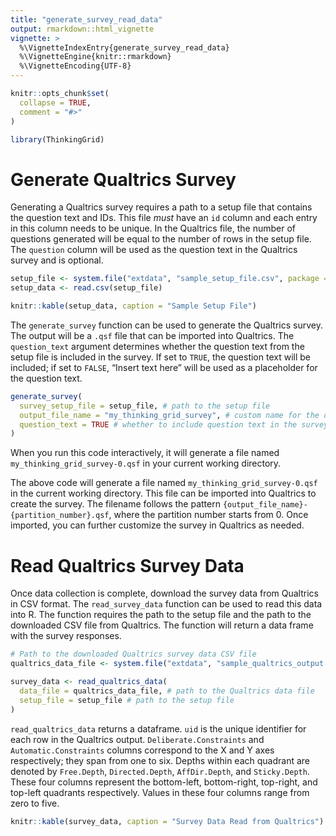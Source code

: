 ```yaml
---
title: "generate_survey_read_data"
output: rmarkdown::html_vignette
vignette: >
  %\VignetteIndexEntry{generate_survey_read_data}
  %\VignetteEngine{knitr::rmarkdown}
  %\VignetteEncoding{UTF-8}
---
```


```r
knitr::opts_chunk$set(
  collapse = TRUE,
  comment = "#>"
)
```

```r
library(ThinkingGrid)
```

# Generate Qualtrics Survey
Generating a Qualtrics survey requires a path to a setup file that contains the question text and IDs. This file *must* have an `id` column and each entry in this column needs to be unique. In the Qualtrics file, the number of questions generated will be equal to the number of rows in the setup file. The `question` column will be used as the question text in the Qualtrics survey and is optional.

```r
setup_file <- system.file("extdata", "sample_setup_file.csv", package = "ThinkingGrid")
setup_data <- read.csv(setup_file)

knitr::kable(setup_data, caption = "Sample Setup File")
```

The `generate_survey` function can be used to generate the Qualtrics survey. The output will be a `.qsf` file that can be imported into Qualtrics. The `question_text` argument determines whether the question text from the setup file is included in the survey. If set to `TRUE`, the question text will be included; if set to `FALSE`, "Insert text here" will be used as a placeholder for the question text.

```r
generate_survey(
  survey_setup_file = setup_file, # path to the setup file
  output_file_name = "my_thinking_grid_survey", # custom name for the output file
  question_text = TRUE # whether to include question text in the survey
)
```

When you run this code interactively, it will generate a file named `my_thinking_grid_survey-0.qsf` in your current working directory.

The above code will generate a file named `my_thinking_grid_survey-0.qsf` in the current working directory. This file can be imported into Qualtrics to create the survey. The filename follows the pattern `{output_file_name}-{partition_number}.qsf`, where the partition number starts from 0. Once imported, you can further customize the survey in Qualtrics as needed.

# Read Qualtrics Survey Data

Once data collection is complete, download the survey data from Qualtrics in CSV format. The `read_survey_data` function can be used to read this data into R. The function requires the path to the setup file and the path to the downloaded CSV file from Qualtrics. The function will return a data frame with the survey responses.

```r
# Path to the downloaded Qualtrics survey data CSV file
qualtrics_data_file <- system.file("extdata", "sample_qualtrics_output.csv", package = "ThinkingGrid")

survey_data <- read_qualtrics_data(
  data_file = qualtrics_data_file, # path to the Qualtrics data file
  setup_file = setup_file # path to the setup file
)
```

`read_qualtrics_data` returns a dataframe. `uid` is the unique identifier for each row in the Qualtrics output. `Deliberate.Constraints` and `Automatic.Constraints` columns correspond to the X and Y axes respectively; they span from one to six. Depths within each quadrant are denoted by `Free.Depth`, `Directed.Depth`, `AffDir.Depth`, and `Sticky.Depth`. These four columns represent the bottom-left, bottom-right, top-right, and top-left quadrants respectively. Values in these four columns range from zero to five.

```r
knitr::kable(survey_data, caption = "Survey Data Read from Qualtrics")
```
